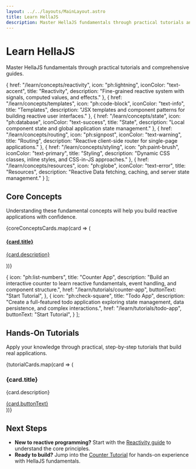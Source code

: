 ```yaml
---
layout: ../../layouts/MainLayout.astro
title: Learn HellaJS
description: Master HellaJS fundamentals through practical tutorials and comprehensive guides covering reactive programming, state management, and modern web development patterns.
---
```



# Learn HellaJS

Master HellaJS fundamentals through practical tutorials and comprehensive guides.

  {
    href: "/learn/concepts/reactivity",
    icon: "ph:lightning",
    iconColor: "text-accent",
    title: "Reactivity",
    description: "Fine-grained reactive system with signals, computed values, and effects."
  },
  {
    href: "/learn/concepts/templates",
    icon: "ph:code-block", 
    iconColor: "text-info",
    title: "Templates",
    description: "JSX templates and component patterns for building reactive user interfaces."
  },
  {
    href: "/learn/concepts/state",
    icon: "ph:database",
    iconColor: "text-success", 
    title: "State",
    description: "Local component state and global application state management."
  },
  {
    href: "/learn/concepts/routing",
    icon: "ph:signpost",
    iconColor: "text-warning",
    title: "Routing", 
    description: "Reactive client-side router for single-page applications."
  },
  {
    href: "/learn/concepts/styling",
    icon: "ph:paint-brush",
    iconColor: "text-primary",
    title: "Styling",
    description: "Dynamic CSS classes, inline styles, and CSS-in-JS approaches."
  },
  {
    href: "/learn/concepts/resources",
    icon: "ph:globe",
    iconColor: "text-error",
    title: "Resources", 
    description: "Reactive Data fetching, caching, and server state management."
  }
];

## Core Concepts

Understanding these fundamental concepts will help you build reactive applications with confidence.

<div class="grid grid-cols-1 md:grid-cols-2 lg:grid-cols-3 gap-4 mb-8">
  {coreConceptsCards.map(card => (
    <a href={card.href} class="card bg-gradient-to-r from-primary/10 to-accent/10 shadow-xl no-underline border border-primary/15">
      <div class="card-body p-6 hover:underline">
        <div class="flex items-center gap-2">
          <Icon name={card.icon} width={20} height={20} class={card.iconColor} />
          <h4 class="font-semibold m-0! text-lg">{card.title}</h4>
        </div>
        <p class="mb-0 mt-2">{card.description}</p>
      </div>
    </a>
  ))}
</div>

  {
    icon: "ph:list-numbers",
    title: "Counter App",
    description: "Build an interactive counter to learn reactive fundamentals, event handling, and component structure.",
    href: "/learn/tutorials/counter-app",
    buttonText: "Start Tutorial",
  },
  {
    icon: "ph:check-square",
    title: "Todo App",
    description: "Create a full-featured todo application exploring state management, data persistence, and complex interactions.",
    href: "/learn/tutorials/todo-app",
    buttonText: "Start Tutorial",
  }
];

## Hands-On Tutorials

Apply your knowledge through practical, step-by-step tutorials that build real applications.

<div class="grid grid-cols-1 md:grid-cols-2 gap-6 mb-8">
  {tutorialCards.map(card => (
    <div class="card bg-gradient-to-r from-primary/10 to-accent/10 shadow-xl no-underline border border-primary/15">
      <div class="card-body">
        <div class="flex items-center gap-3 mb-3">
          <Icon name={card.icon} width={24} height={24} class="text-primary" />
          <h3 class="card-title m-0!">{card.title}</h3>
        </div>
        <p class="mb-4 mt-0">{card.description}</p>
        <div class="card-actions">
          <a href={card.href} class="btn btn-primary">{card.buttonText}</a>
        </div>
      </div>
    </div>
  ))}
</div>


## Next Steps
- **New to reactive programming?** Start with the [Reactivity guide](/learn/concepts/reactivity) to understand the core principles.
- **Ready to build?** Jump into the [Counter Tutorial](/learn/tutorials/counter-app) for hands-on experience with HellaJS fundamentals.